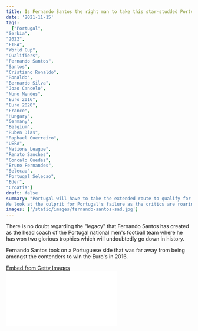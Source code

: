 ```yaml
---
title: Is Fernando Santos the right man to take this star-studded Portuguese side to greater heights?
date: '2021-11-15'
tags:
  ["Portugal",
"Serbia",
"2022",
"FIFA",
"World Cup",
"Qualifiers",
"Fernando Santos",
"Santos",
"Cristiano Ronaldo",
"Ronaldo",
"Bernardo Silva",
"Joao Cancelo",
"Nuno Mendes",
"Euro 2016",
"Euro 2020",
"France",
"Hungary",
"Germany",
"Belgium",
"Ruben Dias",
"Raphael Guerreiro",
"UEFA",
"Nations League",
"Renato Sanches",
"Goncalo Guedes",
"Bruno Fernandes",
"Selecao",
"Portugal Selecao",
"Eder",
"Croatia"]
draft: false
summary: "Portugal will have to take the extended route to qualify for the 2022 FIFA World Cup in Qatar as they failed to get past a resilient Serbian side. 
We look at the culprit for Portugal's failure as the critics are roaring loud on the other side of the field."
images: ['/static/images/fernando-santos-sad.jpg']
---
```


There is no doubt regarding the "legacy" that Fernando Santos has created as the head coach of the Portugal national men's football team where he has won two glorious trophies which will undoubtedly go down in history.

Fernando Santos took on a Portuguese side that was far away from being amongst the contenders to win the Euro's in 2016.

<div
  className="getty embed image"
  style={{
    backgroundColor: '#fff',
    display: 'inline-block',
    fontFamily: 'Roboto, sans-serif',
    color: '#a7a7a7',
    fontSize: '11px',
    width: '100%',
    maxWidth: '594px',
    float: 'left',
    marginRight: '20px',
    marginBottom: '20px',
  }}
>
  <div style={{ padding: 0, margin: 0, textAlign: 'left' }}>
    <a
      href="http://www.gettyimages.in/detail/1236568848"
      target="_blank"
      style={{
        color: '#a7a7a7',
        textDecoration: 'none',
        fontWeight: 'normal !important',
        border: 'none',
        display: 'inline-block',
      }}
    >
      Embed from Getty Images
    </a>
  </div>
  <div
    style={{
      overflow: 'hidden',
      position: 'relative',
      height: 0,
      padding: '66.66667% 0 0 0',
      width: '100%',
    }}
  >
    <iframe
      src="//embed.gettyimages.com/embed/1236568848?et=HaItgusQSCJjfshKEuLMHg&tld=in&sig=S1S1TwlF9CaGZRhOVhGpUUKZP5MGrUKlbEke6dFCVQo=&caption=false&ver=1"
      scrolling="no"
      frameBorder={0}
      width={594}
      height={396}
      style={{
        display: 'inline-block',
        position: 'absolute',
        top: 0,
        left: 0,
        width: '100%',
        height: '100%',
        margin: 0,
      }}
    />
  </div>
</div>

Portugal's preparation for the illustrious Euro 2016 campaign began with a shocking 1-0 defeat at home against Bulgaria, but that defeat only meant that Cristiano Ronaldo and co were on to greater things as the Euro's kicked on.

Portugal began their group stages with a 1-1 draw against tournament newcomers, Iceland. They went ahead to the knockout stages by finishing as one of the **best third place** finishers amongst all the other teams in the tournament.

In their final group game against Hungary, Portugal found themselves on the verge of packing their bags to go home on three different occasions, but it was Cristiano Ronaldo who played a huge part in securing a comeback for his nation as he supplied an assist and scored twice to pull his team back once again into the tournament.

Fernando Santos and crew progressed into the knockout stages where they took on Croatia in a game which saw Ricardo Quaresma score a sensational extra-time goal to book Portugal's place in the Quarter finals.

The Portuguese took on the Poles and edged that game as winners on penalties which saw the limelight on Renato Sanches who scored a brilliant goal in that game.

Portugal reached the Semifinals where they took on Wales where Cristiano Ronaldo and Nani secured a 2-0 win which saw Portugal into the finals.

On the 11th of July 2016, Portugal faced France who were heavy favourites to win the final as the squad depth and talent that they had on display surpassed the Portuguese squad on paper.

It was a night of mixed emotions for Cristiano Ronaldo as he limped off injured after Dmitri Payet and Blaise Matuidi clattered into Ronaldo which jarred the knee of the Portuguese superstar.

Later on that night, Eder came out as the unlikely hero for Portugal as he fired the ball on target beyond the outstretched arms of Hugo Lloris which saw the Portuguese fans reach ecstasy.

Ronaldo was seen sending out coaching instructions during the final stages of the final as he was brought to tears at the full-time whistle as he lifted Portugal's first ever international trophy.

It is worth knowing that Portugal won the tournament in a way which nobody expected as they completed just one game within 90 minutes which was against Wales.

That trophy was the beginning of the Fernando Santos legacy as he took "that" Portuguese squad and them European champions.

If Cristiano Ronaldo didn't do enough to let you know that Portugal were on the map in southern Europe on the Iberian Peninsula, then that European trophy will surely add clarity to the Portuguese nation.

Three years down the line, on the 9th of June 2019, Fernando Santos and Cristiano Ronaldo defeated the Dutch in the inaugural UEFA Nations League Cup which saw Goncalo Guedes score at the hour mark to secure the first ever Nations League trophy. That in itself is worthy of an entry into the history books.

That trophy brought along a cheeky smile in Ronaldo as he picked up the trophy and raised it.

## Expectations

**Holy Moly!** Fernando Santos is certainly one of Portugal's most decorated head coaches of all time. He's been sensational since he took over Paulo Bento on the 23rd of September, 2014.

Santos is the longest serving head coach of the Portuguese Selecao. One might say that he rightly deserves to be the Portugal head coach after all that he's done for his country in the soccer world.

As the years rolled by, he was blessed with a much more talented bunch of players with Renato Sanches, Goncalo Guedes, Bernardo Silva, Bruno Fernandes all emerging as a few veterans lost their touch.

With these talented bunch of players, the expectations from the fans and the football world grew. Of course, with a better bunch of players, you have a much bigger shot at claiming what's out there for grabs.

The expectations from the players to perform and for the coach to find the right balance in the squad raised a few questions as the pressure increased on Santos.

However, ever since Portugal lifted the 2019 UEFA Nations League Cup, their performances have been way below par. There are no signs that they have been playing at their absolute best in the last 2-2.5 years.

It seems as though the pressure is getting to the manager to find a winning solution in every game with the team that he's got at his disposal.

When Santos took over in 2014, it was just about getting over the line for most parts. Winning was certainly on the agenda back then, but now, it's about winning.

Unfortunately for Fernando Santos, he's in the results-based business. It's an industry where your past can be easily forgotten because the demands are such that you need to keep proving people wrong again and again.

## Unconvincing

<div
  className="getty embed image"
  style={{
    backgroundColor: '#fff',
    display: 'inline-block',
    fontFamily: 'Roboto, sans-serif',
    color: '#a7a7a7',
    fontSize: '11px',
    width: '100%',
    maxWidth: '594px',
    float: 'left',
    marginRight: '20px',
    marginBottom: '20px',
  }}
>
  <div style={{ padding: 0, margin: 0, textAlign: 'left' }}>
    <a
      href="http://www.gettyimages.in/detail/1236570608"
      target="_blank"
      style={{
        color: '#a7a7a7',
        textDecoration: 'none',
        fontWeight: 'normal !important',
        border: 'none',
        display: 'inline-block',
      }}
    >
      Embed from Getty Images
    </a>
  </div>
  <div
    style={{
      overflow: 'hidden',
      position: 'relative',
      height: 0,
      padding: '66.66667% 0 0 0',
      width: '100%',
    }}
  >
    <iframe
      src="//embed.gettyimages.com/embed/1236570608?et=WbtP9m98TWVPTITjjEHhUg&tld=in&sig=69XBKut8-cjVcUHiAznFHjid58ZG7sIcNb2ofmPM7RE=&caption=false&ver=1"
      scrolling="no"
      frameBorder={0}
      width={594}
      height={396}
      style={{
        display: 'inline-block',
        position: 'absolute',
        top: 0,
        left: 0,
        width: '100%',
        height: '100%',
        margin: 0,
      }}
    />
  </div>
</div>

Portugal have been disappointing in the results that they've been putting on the board.

There are few games where they have edged past their opponent's to claim all 3 points. Those 3 points were bagged due to **individual brilliance** on many occasions.

A recent World Cup qualifying game in September against the Republic of Ireland was a clear indicator of how Fernando Santos has been able to get results under his belt as Cristiano Ronaldo emerged from the pack to head in two stunning headers in the dying minutes of the game.

At the Euro's in 2021, Portugal were quite far off their best in the tournament. Yes, they found themselves in the group of death, but the performances put in were really disappointing.

They nearly let it slip against Hungary in their opening fixture of the tournament, but once again, Cristiano Ronaldo came in the main frame and calmed the storm.

In their following game, Germany rolled through them with a 4-2 scoreline in a game which saw the Germans dominate proceedings through the game. Portugal were blown away in the first half of that game which saw Ruben Dias and Raphael Guerreiro score own goals.

The game after that saw France taking on the 2016 European champions. Portugal took the lead through Ronaldo while Karim Benzema scored twice to put the French back in command.

However, Cristiano Ronaldo earned and converted a penalty to level the scoreline.

Portugal went through to the knockout stages as the best third placed team in the group of death and Belgium were next in line for Fernando Santos' men. They were outplayed in that game by a fair margin. Consequently, Portugal were knocked out of the Euro's and it strongly seemed like the defending champions didn't put up a fight for the crown.

If you look at the way the games have panned out, Portugal have always been second best against the big boys. Yes, you could say that they've been slightly unfortunate to be facing France, Germany and Belgium in the Euro's in 2021, but they could have performed much better with the names they've got on their team sheet.

The performance levels have been nowhere near the standards that they are capable of playing at.

At the Euro's 2020, in the game against Belgium, Fernando Santos made a number of changes in one go which included the likes of Joao Felix. That substitution was weird!

Fernando Santos wasn't in good communication terms with Felix throughout the tournament which resulted in him sending Felix into the stands for the opening game of their campaign against Hungary.

It seemed odd as the Portuguese head coach turned to a player who was unused throughout the tournament, he turned towards a player who was extremely low on confidence to make a huge difference in the game by helping Portugal get back in that R-16 tie. It was a substitution made out of desperation from Santos. Unfortunately, it didn't work any miracle for him.

## What now for Fernando Santos?

After Portugal's home loss against Serbia, the pressure and criticism in and around the Portugal national team is escalating to greater heights as the hour passes.

In their last World Cup qualifier against Serbia, Portugal needed a win or a draw to secure their place in the main draw for the FIFA World Cup in Qatar next year, but they scrambled and lost it in terms of structure and planning towards the end of the game.

At this point of time, under Santos, Portugal lack a certain brand of football that they play and demonstrate on the field. They look like a side that heads out to take the lead and then sit back and contain the lead they've got for themselves. Seems like that strategy comes from the Jose Mourinho coaching guide.

In an important game, Portugal were beaten in possession by Serbia. That just speaks volumes of how severe the situation is at the heart of the Portuguese management so far now.

With all due respect to this Serbian side, they truly deserve the victory they worked for. They were hungry for it. Football is a game of fine margins.

One may recall the disallowed goal for Cristiano Ronaldo and Portugal when these two sides met earlier in the World Cup qualifying campaign, but that cannot be used as an excuse for what Portugal showed on the pitch on home turf.

Fernando Santos has received a lot of criticism of late given how he manages this talented pool of players at his disposal.

It is fair to say that he is struggling to find the right **balance**, **identity** and **brand** of football with the stars he's got.

The Portuguese fans will be clearly disappointed with the way their side has been performing off late. According to us, Santos is a traditional coach where he looks to keep things simple and defensive.

Unfortunately, his style of play and his strategies have a small window of survival in the world of modern football where goals are the best form of defence.

With this Portuguese side, one may expect them to go for it and dominate games week after week, but then, they are managed by a coach who is conservative in nature which will not bring the best out of this side who have attacking players in Joao Cancelo and Nuno Mendes as their full backs along with their dazzling midfield and attacking players at the prospect.

If you look at it, Serbia dominated the game totally as Bernardo Silva stated in an interview that "there wasn't a 10-minute spell where we were better than them."

That just shows that there is no pathway that Portugal has under the management of Fernando Santos.

Fernando Santos is probably the culprit here for Portugal's poor form. He may not show it, but he's certainly not able to find a **winning** **solution** with the players available, which is really sad to see.

Cristiano Ronaldo was seen upset and flattered by the result as he lashed out at his coach at the end of the game.

Ronaldo isn't the problem. He's just out there to do what he does best, which is to score goals, but he's not able to score them on a regular basis because he's not getting the required service from the wide men around him.

It's the job of the manager to ensure that Ronaldo gets the service required, but that is not the case with this style of management.

